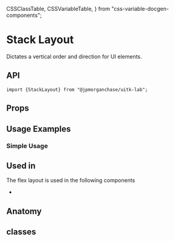   CSSClassTable,
  CSSVariableTable,
} from "css-variable-docgen-components";

<Meta title="Layout/Docs/StackLayout" component={StackLayout} />

# Stack Layout

Dictates a vertical order and direction for UI elements.

<Canvas>
  <Story id="layout-stacklayout--default-stack-layout" />
</Canvas>

## API

```
import {StackLayout} from "@jpmorganchase/uitk-lab";
```

## Props

<ArgsTable of={StackLayout} />

## Usage Examples

### Simple Usage

<Canvas>
  <Story id="layout-stacklayout--stack-layout-simple-usage" />
</Canvas>

## Used in

The flex layout is used in the following components

- []()

## Anatomy

<Canvas>
  <Story name="Flex Layout Anatomy">
    <ComponentAnatomy showLegend>
      <StackLayout>
        <FlexItem></FlexItem>
      </StackLayout>
    </ComponentAnatomy>
  </Story>
</Canvas>

## classes

<CSSClassTable of={StackLayout} />

<!-- ### characteristics -->
<!-- - []() -->
